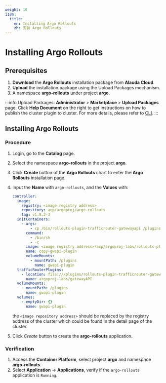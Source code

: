 ```yaml
---
weight: 10
i18n:
  title:
    en: Installing Argo Rollouts
    zh: 安装 Argo Rollouts
---
```


# Installing Argo Rollouts

## Prerequisites

1. **Download** the **Argo Rollouts** installation package from **Alauda Cloud**.
2. **Upload** the installation package using the Upload Packages mechanism.
3. A namespace **argo-rollouts** under project **argo**.

:::info
Upload Packages:
**Administrator** > **Marketplace** > **Upload Packages** page.
Click **Help Document** on the right to get instructions on how to publish the cluster plugin to cluster. For more details, please refer to [CLI](/ui/cli_tools/index.mdx).
:::

## Installing Argo Rollouts

### Procedure

1. Login, go to the **Catalog** page.
2. Select the namespace **argo-rollouts** in the project **argo**.
3. Click **Create** button of the **Argo Rollouts** chart to enter the **Argo Rollouts** installation page.
4. Input the **Name** with `argo-rollouts`, and the **Values** with:

   ```yaml
   controller:
     image:
       registry: <image registry address>
       repository: acp/argoproj/argo-rollouts
       tag: v1.8.2-3
     initContainers:
       - args:
           - cp /bin/rollouts-plugin-trafficrouter-gatewayapi /plugins
         command:
           - /bin/sh
           - -c
         image: <image registry address>/acp/argoproj-labs/rollouts-plugin-trafficrouter-gatewayapi:v0.5.0-1
         name: copy-gwapi-plugin
         volumeMounts:
           - mountPath: /plugins
             name: gwapi-plugin
     trafficRouterPlugins:
       - location: file:///plugins/rollouts-plugin-trafficrouter-gatewayapi
         name: argoproj-labs/gatewayAPI
     volumeMounts:
       - mountPath: /plugins
         name: gwapi-plugin
     volumes:
       - emptyDir: {}
         name: gwapi-plugin
   ```

   the `<image repository address>` should be replaced by the registry address of the cluster which could be found in the detail page of the cluster.

5. Click _Create_ button to create the **argo-rollouts** application.

### Verification

1. Access the **Container Platform**, select project **argo** and namespace **argo-rollouts**.
2. Select **Application** -> **Applications**, verify if the `argo-rollouts` application is `Running`.
